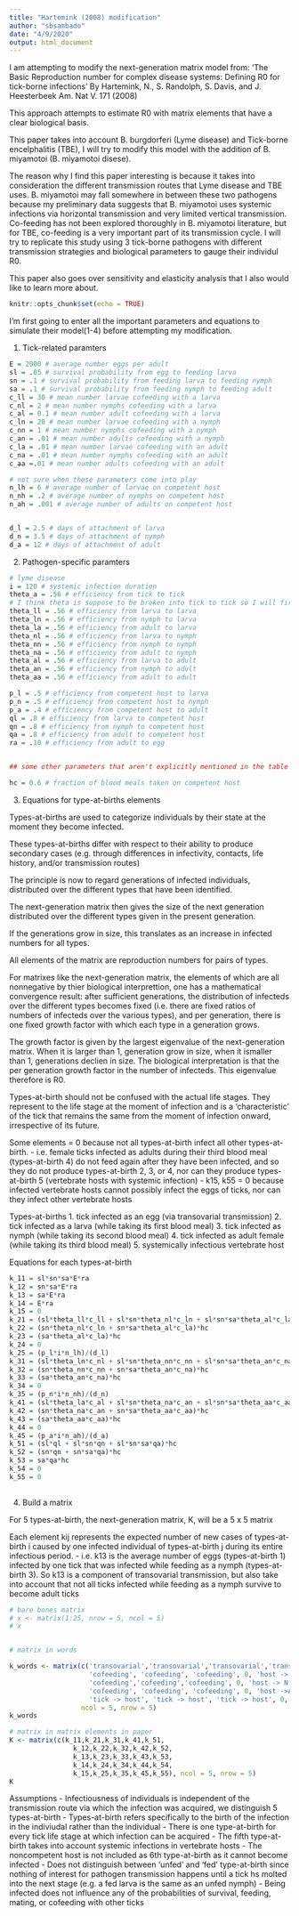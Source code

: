 ```yaml
---
title: "Hartemink (2008) modification"
author: "sbsambado"
date: "4/9/2020"
output: html_document
---
```

I am attempting to modify the next-generation matrix model from:
'The Basic Reproduction number for complex disease systems: Defining R0 for tick-borne infections'
By Hartemink, N., S. Randolph, S. Davis, and J. Heesterbeek
Am. Nat V. 171 (2008)


This approach attempts to estimate R0 with matrix elements that have a clear biological basis.

This paper takes into account B. burgdorferi (Lyme disease) and Tick-borne encelphalitis (TBE), I will try to modify this model with the addition of B. miyamotoi (B. miyamotoi disese).

The reason why I find this paper interesting is because it takes into consideration the different transmission routes that Lyme disease and TBE uses. B. miyamotoi may fall somewhere in between these two pathogens because my preliminary data suggests that B. miyamotoi uses systemic infections via horizontal transmission and very limited vertical transmission. Co-feeding has not been explored thoroughly in B. miyamotoi literature, but for TBE, co-feeding is a very important part of its transmission cycle. 
I will try to replicate this study using 3 tick-borne pathogens with different transmission strategies and biological parameters to gauge their individul R0. 

This paper also goes over sensitivity and elasticity analysis that I also would like to learn more about.

```r
knitr::opts_chunk$set(echo = TRUE)
```
I'm first going to enter all the important parameters and equations to simulate their model(1-4) before attempting my modification.

1. Tick-related paramters
```r
E = 2000 # average number eggs per adult
sl = .05 # survival probability from egg to feeding larva
sn = .1 # survival probability from feeding larva to feeding nymph
sa = .1 # survival probability from feeding nymph to feeding adult
c_ll = 30 # mean number larvae cofeeding with a larva
c_nl = 2 # mean number nymphs cofeeding with a larva
c_al = 0.1 # mean number adult cofeeding with a larva
c_ln = 20 # mean number larvae cofeeding with a nymph
c_nn = 1 # mean number nymphs cofeeding with a nymph
c_an = .01 # mean number adults cofeeding with a nymph
c_la = .01 # mean number larvae cofeeding with an adult
c_na = .01 # mean number nymphs cofeeding with an adult
c_aa =.01 # mean number adults cofeeding with an adult

# not sure when these parameters come into play
n_lh = 6 # average number of larvae on competent host
n_nh = .2 # average number of nymphs on competent host
n_ah = .001 # average number of adults on competent host


d_l = 2.5 # days of attachment of larva
d_n = 3.5 # days of attachment of nymph
d_a = 12 # days of attachment of adult
```

2. Pathogen-specific paramters
```r
# lyme disease 
i = 120 # systemic infection duration
theta_a = .56 # efficiency from tick to tick
# I think theta is suppose to be broken into tick to tick so I will first assign value .56 to all situations
theta_ll = .56 # efficiency from larva to larva
theta_ln = .56 # efficiency from nymph to larva
theta_la = .56 # efficiency from adult to larva
theta_nl = .56 # efficiency from larva to nymph
theta_nn = .56 # efficiency from nymph to nymph
theta_na = .56 # efficiency from adult to nymph
theta_al = .56 # efficiency from larva to adult
theta_an = .56 # efficiency from nymph to adult
theta_aa = .56 # efficiency from adult to adult

p_l = .5 # efficiency from competent host to larva
p_n = .5 # efficiency from competent host to nymph
p_a = .4 # efficiency from competent host to adult
ql = .8 # efficiency from larva to competent host
qn = .8 # efficiency from nymph to competent host
qa = .8 # efficiency from adult to competent host
ra = .10 # efficiency from adult to egg


## some other parameters that aren't explicitly mentioned in the table but throughout the text, some I am taking a guess what they are infering 

hc = 0.6 # fraction of blood meals taken on competent host
```

3. Equations for type-at-births elements

Types-at-births are used to categorize individuals by their state at the moment they become infected.

These types-at-births differ with respect to their ability to produce secondary cases (e.g. through differences in infectivity, contacts, life history, and/or transmission routes)

The principle is now to regard generations of infected individuals, distributed over the different types that have been identified.

The next-generation matrix then gives the size of the next generation distributed over the different types given in the present generation.

If the generations grow in size, this translates as an increase in infected numbers for all types.

All elements of the matrix are reproduction numbers for pairs of types.

For matrixes like the next-generation matrix, the elements of which are all nonnegative by thier biological interprettion, one has a mathematical convergence result: after sufficient generations, the distribution of infecteds over the different types becomes fixed (i.e. there are fixed ratios of numbers of infecteds over the various types), and per generation, there is one fixed growth factor with which each type in a generation grows.

The growth factor is given by the largest eigenvalue of the next-generation matrix. When it is larger than 1, generation grow in size, when it ismaller than 1, generations declien in size. The biological interpretation is that the per generation growth factor in the number of infecteds. This eigenvalue therefore is R0. 

Types-at-birth should not be confused with the actual life stages. They represent to the life stage at the moment of infection and is a 'characteristic' of the tick that remains the same from the moment of infection onward, irrespective of its future. 

Some elements = 0 because not all types-at-birth infect all other types-at-birth. 
- i.e. female ticks infected as adults during their third blood meal (types-at-birth 4) do not feed again after they have been infected, and so they do not produce types-at-birth 2, 3, or 4, nor can they produce types-at-birth 5 (vertebrate hosts with systemic infection)
- k15, k55 = 0 because infected vertebrate hosts cannot possibly infect the eggs of ticks, nor can they infect other vertebrate hosts

Types-at-births
1. tick infected as an egg (via transovarial transmission)
2. tick infected as a larva (while taking its first blood meal)
3. tick infected as nymph (while taking its second blood meal)
4. tick infected as adult female (while taking its third blood meal)
5. systemically infectious vertebrate host

Equations for each types-at-birth
```r
k_11 = sl*sn*sa*E*ra
k_12 = sn*sa*E*ra
k_13 = sa*E*ra
k_14 = E*ra
k_15 = 0
k_21 = (sl*theta_ll*c_ll + sl*sn*theta_nl*c_ln + sl*sn*sa*theta_al*c_la)*hc
k_22 = (sn*theta_nl*c_ln + sn*sa*theta_al*c_la)*hc
k_23 = (sa*theta_al*c_la)*hc
k_24 = 0
k_25 = (p_l*i*n_lh)/(d_l)
k_31 = (sl*theta_ln*c_nl + sl*sn*theta_nn*c_nn + sl*sn*sa*theta_an*c_na)*hc
k_32 = (sn*theta_nn*c_nn + sn*sa*theta_an*c_na)*hc
k_33 = (sa*theta_an*c_na)*hc
k_34 = 0
k_35 = (p_n*i*n_nh)/(d_n)
k_41 = (sl*theta_la*c_al + sl*sn*theta_na*c_an + sl*sn*sa*theta_aa*c_aa)*hc
k_42 = (sn*theta_na*c_an + sn*sa*theta_aa*c_aa)*hc
k_43 = (sa*theta_aa*c_aa)*hc
k_44 = 0
k_45 = (p_a*i*n_ah)/(d_a)
k_51 = (sl*ql + sl*sn*qn + sl*sn*sa*qa)*hc
k_52 = (sn*qn + sn*sa*qa)*hc
k_53 = sa*qa*hc
k_54 = 0
k_55 = 0
  
```

4. Build a matrix

For 5 types-at-birth, the next-generation matrix, K, will be a 5 x 5 matrix

Each element kij represents the expected number of new cases of types-at-birth i caused by one infected individual of types-at-birth j during its entire infectious period.
- i.e. k13 is the average number of eggs (types-at-birth 1) infected by one tick that was infected while feeding as a nymph (types-at-birth 3). So k13 is a component of transovarial transmission, but also take into account that not all ticks infected while feeding as a nymph survive to become adult ticks

```r
# bare bones matrix
# x <- matrix(1:25, nrow = 5, ncol = 5)
# x


# matrix in words

k_words <- matrix(c('transovarial','transovarial','transovarial','transovarial',0,
                    'cofeeding', 'cofeeding', 'cofeeding', 0, 'host -> L',
                    'cofeeding','cofeeding','cofeeding', 0, 'host -> N',
                    'cofeeding', 'cofeeding', 'cofeeding', 0, 'host ->A',
                    'tick -> host', 'tick -> host', 'tick -> host', 0, 0),
                  ncol = 5, nrow = 5)
k_words

# matrix in matrix elements in paper
K <- matrix(c(k_11,k_21,k_31,k_41,k_51,
                k_12,k_22,k_32,k_42,k_52,
                k_13,k_23,k_33,k_43,k_53,
                k_14,k_24,k_34,k_44,k_54,
                k_15,k_25,k_35,k_45,k_55), ncol = 5, nrow = 5)
K


```

Assumptions
- Infectiousness of individuals is independent of the transmission route via which the infection was acquired, we distinguish 5 types-at-birth
- Types-at-birth refers specifically to the birth of the infection in the indiviudal rather than the individual
- There is one type-at-birth for every tick life stage at which infection can be acquired
- The fifth type-at-birth takes into account systemic infections in vertebrate hosts
- The noncompetent host is not included as 6th type-at-birth as it cannot become infected
- Does not distinguish between 'unfed' and 'fed' type-at-birth since nothing of interest for pathogen transmission happens until a tick hs molted into the next stage (e.g. a fed larva is the same as an unfed nymph)
- Being infected does not influence any of the probabilities of survival, feeding, mating, or cofeeding with other ticks
